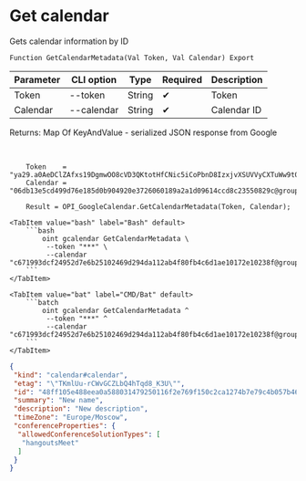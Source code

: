 ﻿---
sidebar_position: 2
---


# Get calendar
 Gets calendar information by ID



`Function GetCalendarMetadata(Val Token, Val Calendar) Export`

  | Parameter | CLI option | Type | Required | Description |
  |-|-|-|-|-|
  | Token | --token | String | &#x2714; | Token |
  | Calendar | --calendar | String | &#x2714; | Calendar ID |

  
  Returns:  Map Of KeyAndValue - serialized JSON response from Google

<br/>




```bsl title="1C:Enterprise/OneScript code example"
    Token    = "ya29.a0AeDClZAfxs19DgmwOO8cVD3QKtotHfCNic5iCoPbnD8IzxjvXSUVVyCXTuWw9t0RG7seizlNqpNWBH7sHrQAyS0SeFgQ6chxYmOYUMDNc...";
    Calendar = "06db13e5cd499d76e185d0b904920e3726060189a2a1d09614ccd8c23550829c@group.calendar.google.com";

    Result = OPI_GoogleCalendar.GetCalendarMetadata(Token, Calendar);
```
 

 <Tabs>
  
    <TabItem value="bash" label="Bash" default>
        ```bash
            oint gcalendar GetCalendarMetadata \
             --token "***" \
             --calendar "c671993dcf24952d7e6b25102469d294da112ab4f80fb4c6d1ae10172e10238f@group.calendar.google.com"
        ```
    </TabItem>
  
    <TabItem value="bat" label="CMD/Bat" default>
        ```batch
            oint gcalendar GetCalendarMetadata ^
             --token "***" ^
             --calendar "c671993dcf24952d7e6b25102469d294da112ab4f80fb4c6d1ae10172e10238f@group.calendar.google.com"
        ```
    </TabItem>
</Tabs>


```json title="Result"
{
 "kind": "calendar#calendar",
 "etag": "\"TKmlUu-rCWvGCZLbQ4hTqd8_K3U\"",
 "id": "48ff105e488eea0a588031479250116f2e769f150c2ca1274b7e79c4b057b46b@group.calendar.google.com",
 "summary": "New name",
 "description": "New description",
 "timeZone": "Europe/Moscow",
 "conferenceProperties": {
  "allowedConferenceSolutionTypes": [
   "hangoutsMeet"
  ]
 }
}
```
